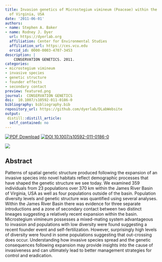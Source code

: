 ```yaml
---
title: Invasion genetics of Microstegium vimineum (Poaceae) within the James River Basin
  of Virginia, USA
date: '2011-06-01'
authors:
- name: Stephen A. Baker
- name: Rodney J. Dyer
  url: https://dyerlab.org
  affiliation: Center for Environmental Studies
  affiliation_url: https://ces.vcu.edu
  orcid_id: 0000-0003-4707-3453
description: |
    CONSERVATION GENETICS. 2011.  
categories: 
- microstegium vimineum
- invasive species
- genetic structure
- founder effects
- secondary contact
preview: featured.png
journal:  CONSERVATION GENETICS
doi:  10.1007/s10592-011-0186-0
bibliography: bibliography.bib
repository_url: https://github.com/dyerlab/DLabWebsite
output:
 distill::distill_article:
  self_contained: no
---
```


 [![PDF Download](https://img.shields.io/badge/PDF-21B02C.svg)](https://drive.google.com/open?id=0B0T81CzLjtfPbC1SNXltTkxYcmM) [![ DOI 10.1007/s10592-011-0186-0](http://img.shields.io/badge/DOI-474747.svg)](https://doi.org/10.1007/s10592-011-0186-0)

![]( featured.png )

## Abstract

Patterns of spatial genetic structure produced following the expansion of an invasive species into novel habitats reflect demographic processes that have shaped the genetic structure we see today. We examined 359 individuals from 23 populations over 370 km within the James River Basin of Virginia, USA as well as four populations outside of the basin. Population diversity levels and genetic structure was quantified using several analyses. Within the James River Basin there was evidence for three separate introductions and a zone of secondary contact between two distinct lineages suggesting a relatively recent expansion within the basin. Microstegium vimineum possesses a mixed-mating system advantageous to invasion and populations with low diversity were found suggesting a recent founder event and self-fertilization. However, surprisingly high levels of diversity were found in some populations suggesting that out-crossing does occur. Understanding how invasive species spread and the genetic consequences following expansion may provide insights into the cause of invasiveness and can ultimately lead to better management strategies for control and eradication.
